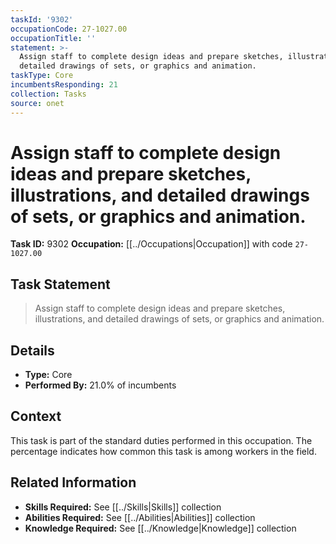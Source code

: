 ```yaml
---
taskId: '9302'
occupationCode: 27-1027.00
occupationTitle: ''
statement: >-
  Assign staff to complete design ideas and prepare sketches, illustrations, and
  detailed drawings of sets, or graphics and animation.
taskType: Core
incumbentsResponding: 21
collection: Tasks
source: onet
---
```

# Assign staff to complete design ideas and prepare sketches, illustrations, and detailed drawings of sets, or graphics and animation.

**Task ID:** 9302
**Occupation:** [[../Occupations|Occupation]] with code `27-1027.00`

## Task Statement

> Assign staff to complete design ideas and prepare sketches, illustrations, and detailed drawings of sets, or graphics and animation.

## Details

- **Type:** Core
- **Performed By:** 21.0% of incumbents

## Context

This task is part of the standard duties performed in this occupation. The percentage indicates how common this task is among workers in the field.

## Related Information

- **Skills Required:** See [[../Skills|Skills]] collection
- **Abilities Required:** See [[../Abilities|Abilities]] collection
- **Knowledge Required:** See [[../Knowledge|Knowledge]] collection
